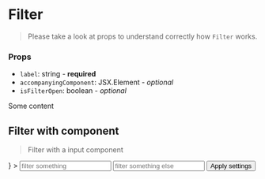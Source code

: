 
<Meta title="Components/Filter" component={Filter} />

# Filter

> Please take a look at props to understand correctly how `Filter` works.

### Props

- `label`: string - **required**
- `accompanyingComponent`: JSX.Element - _optional_
- `isFilterOpen`: boolean - _optional_

<Preview>
  <Story name="filter">
    <Filter label="Filter">
      <p>Some content</p>
    </Filter>
  </Story>
</Preview>

## Filter with component

> Filter with a input component

<Preview>
  <Story name="filter with component">
    <Filter
      label="Filter"
      isFilterOpen={false}
      accompanyingComponent={
        <Input name="input" type="search" placeholder="Search something" />
      }
    >
      <Container>
        <Row>
          <Col>
            <Input name="input" placeholder="filter something" />
          </Col>
          <Col>
            <Input name="input" placeholder="filter something else" />
          </Col>
        </Row>
        <Row>
          <Col>
            <Button secondary>Apply settings</Button>
          </Col>
        </Row>
      </Container>
    </Filter>
  </Story>
</Preview>
